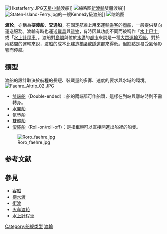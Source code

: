 {{Expand|time=2017-08-04T18:28:28+00:00}}
[[File:Hkstarferry.JPG|thumb]][[天星小輪|天星小輪]]渡船]]
[[File:First_Ferry_IX_is_Blue_28012022.jpg|缩略图]][[新渡輪|新渡輪]]雙體渡船]]
[[File:Staten-Island-Ferry.jpg|thumb]]的一艘Kennedy級渡船]]
[[File:Ferry_Boat_in_Old_Chizhou_Port,_Oct_2021.jpg|缩略图]]

'''渡轮'''，亦稱為'''摆渡船'''、'''交通船'''，在固定航線上用來運輸[[乘客|乘客]]的[[商船|商船]]，一般提供雙向運送服務。渡輪有時也運送[[載具|載具]]與[[貨物|貨物]]，有時因其功能不同而被稱作「[[水上巴士|水上巴士]]」或「[[水上計程車|水上計程車]]」。渡船對[[島嶼|島嶼]]與位於[[水岸|水邊]]的[[都市|都市]]來說是一種[[大眾運輸系統|大眾運輸系統]]，對於兩點間的運輸來說，渡船的成本比建造[[橋梁|橋梁]]或[[隧道|隧道]]都來得低。但缺點是易受氣候影響而停航。

==類型==
渡船的設計取決於航程的長短、裝載量的多寡、速度的要求與水域的環境。
[[File:Faehre_Altrip_02.JPG|thumb]]
*[[雙端船|雙端船]]（Double-ended）：船的兩端都可作船頭，這樣在到站與離站時則不需轉身。
*[[水翼船|水翼船]]
*[[氣墊船|氣墊船]]
*[[雙體船|雙體船]]
*[[滚装船|滚装船]]（Roll-on/roll-off）：是指車輛可以直接開進出船裡的船隻。
[[File:Roro_faehre.jpg|thumb]]

== 参考文献 ==
{{Reflist|2}}

== 參見 ==
* [[客船|客船]]
* [[橫水渡|橫水渡]]
* [[街渡|街渡]]
* [[火车渡轮|火车渡轮]]
* [[水上計程車|水上計程車]]

{{商船類型}}
{{Authority control}}

[[Category:船舰类型|Category:船舰类型]]
[[Category:渡輪|]]